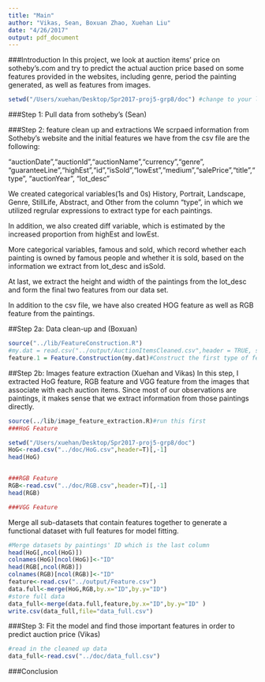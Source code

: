 ```yaml
---
title: "Main"
author: "Vikas, Sean, Boxuan Zhao, Xuehan Liu"
date: "4/26/2017"
output: pdf_document
---
```


###Introduction
In this project, we look at auction items' price on sotheby's.com and try to predict the actual auction price based on some features provided in the websites, including genre, period the painting generated, as well as features from images.
```r
setwd("/Users/xuehan/Desktop/Spr2017-proj5-grp8/doc") #change to your local path
```


###Step 1: Pull data from sotheby's (Sean)

###Step 2: feature clean up and extractions 
We scrpaed information from Sotheby's website and the initial features we have from the csv file are the following:

"auctionDate","auctionId","auctionName","currency","genre", "guaranteeLine","highEst","id","isSold","lowEst","medium","salePrice","title","type", "auctionYear", "lot_desc"

We created categorical variables(1s and 0s) History, Portrait, Landscape, Genre, StillLife, Abstract, and Other from the column "type", in which we utilized regrular expressions to extract type for each paintings.

In addition, we also created diff variable, which is estimated by the increased proportion from highEst and lowEst.

More categorical variables, famous and sold, which record whether each painting is owned by famous people and whether it is sold, based on the information we extract from lot_desc and isSold.

At last, we extract the height and width of the paintings from the lot_desc and form the final two features from our data set.

In addition to the csv file, we have also created HOG feature as well as RGB feature from the paintings. 

##Step 2a: Data clean-up and  (Boxuan)
```r
source("../lib/FeatureConstruction.R")
#my.dat = read.csv("../output/AuctionItemsCleaned.csv",header = TRUE, stringsAsFactors = FALSE)
feature.1 = Feature.Construction(my.dat)#Construct the first type of features
```

##Step 2b: Images feature extraction (Xuehan and Vikas)
In this step, I extracted HoG feature, RGB feature and VGG feature from the images that associate with each auction items. Since most of our observations are paintings, it makes sense that we extract information from those paintings directly. 

```r
source(../lib/image_feature_extraction.R)#run this first
###HoG Feature

setwd("/Users/xuehan/Desktop/Spr2017-proj5-grp8/doc")
HoG<-read.csv("../doc/HoG.csv",header=T)[,-1]
head(HoG)


###RGB Feature
RGB<-read.csv("../doc/RGB.csv",header=T)[,-1]
head(RGB)

###VGG Feature


```


Merge all sub-datasets that contain features together to generate a functional dataset with full features for model fitting.

```r
#Merge datasets by paintings' ID which is the last column
head(HoG[,ncol(HoG)])
colnames(HoG)[ncol(HoG)]<-"ID"
head(RGB[,ncol(RGB)])
colnames(RGB)[ncol(RGB)]<-"ID"
feature<-read.csv("../output/Feature.csv")
data.full<-merge(HoG,RGB,by.x="ID",by.y="ID")
#store full data
data_full<-merge(data.full,feature,by.x="ID",by.y="ID" )
write.csv(data_full,file="data_full.csv")
```


###Step 3: Fit the model and find those important features in order to predict auction price (Vikas)
```r
#read in the cleaned up data
data_full<-read.csv("../doc/data_full.csv")
```

###Conclusion